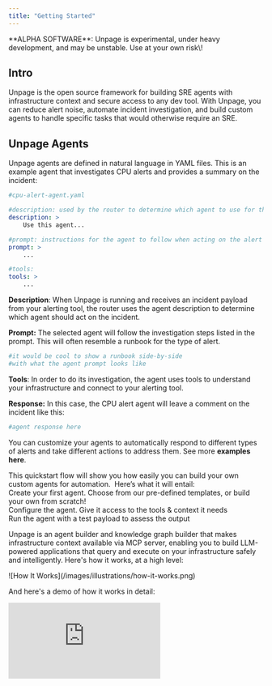 ```yaml
---
title: "Getting Started"
---
```


<Info>
  **ALPHA SOFTWARE**: Unpage is experimental, under heavy development, and may be unstable. Use at your own risk\!
</Info>

## Intro

Unpage is the open source framework for building SRE agents with infrastructure context and secure access to any dev tool. With Unpage, you can reduce alert noise, automate incident investigation, and build custom agents to handle specific tasks that would otherwise require an SRE.

## Unpage Agents

Unpage agents are defined in natural language in YAML files. This is an example agent that investigates CPU alerts and provides a summary on the incident:

```yaml expandable
#cpu-alert-agent.yaml

#description: used by the router to determine which agent to use for the alert
description: >
	Use this agent...

#prompt: instructions for the agent to follow when acting on the alert
prompt: >
	...

#tools:
tools: >
	...
```

**Description**: When Unpage is running and receives an incident payload from your alerting tool, the router uses the agent description to determine which agent should act on the incident.

**Prompt:** The selected agent will follow the investigation steps listed in the prompt. This will often resemble a runbook for the type of alert.

```yaml
#it would be cool to show a runbook side-by-side 
#with what the agent prompt looks like
```

**Tools**: In order to do its investigation, the agent uses tools to understand your infrastructure and connect to your alerting tool. 

**Response:** In this case, the CPU alert agent will leave a comment on the incident like this:

```yaml
#agent response here
```

You can customize your agents to automatically respond to different types of alerts and take different actions to address them. See more **examples here**. 

This quickstart flow will show you how easily you can build your own custom agents for automation.  Here’s what it will entail:   \
Create your first agent. Choose from our pre-defined templates, or build your own from scratch\!\
Configure the agent. Give it access to the tools & context it needs\
Run the agent with a test payload to assess the output

Unpage is an agent builder and knowledge graph builder that makes infrastructure context available via MCP server, enabling you to build LLM-powered applications that query and execute on your infrastructure safely and intelligently. Here's how it works, at a high level:

<Frame>
  ![How It Works](/images/illustrations/how-it-works.png)
</Frame>

And here's a demo of how it works in detail:

<iframe className="w-full aspect-video rounded-xl" src="https://www.youtube.com/embed/z17sHig2xMk?si=k_-tIa8YqGfX9sI3" title="YouTube video player" frameborder="0" allow="accelerometer; autoplay; clipboard-write; encrypted-media; gyroscope; picture-in-picture; web-share" referrerpolicy="strict-origin-when-cross-origin" allowfullscreen />

At the end of this guide, you will have Unpage set up to run locally with built-in integrations and tools, a knowledge graph, and your first infrastructure-aware agent.

## Installation

### Prerequisites

- Python 3.12 or higher
- `uv` package manager
- API keys for [your LLM](/plugins/llm) and alerting, infrastructure, and observability tools. Learn more in [Plugins](/concepts/plugins).

### Install uv

On macOS:

```shell
brew install uv
```

For other platforms, follow the [official uv installation guide](https://github.com/astral-sh/uv).

### Install Unpage

Unpage is designed to be run using `uvx`, which comes with `uv`:

```shell
uvx unpage -h
```

## Quickstart

To get started, run:

```shell
uvx unpage agent quickstart
```

This will get you up and running with your first agent, which will automatically investigate and add context to alerts from [PagerDuty](/plugins/pagerduty) (or your preferred alerting provider). You will also have a chance to set up your infrastructure knowledge graph to provide your agent with more context.

The quickstart flow will walk you through:

- Configuring [your LLM](/plugins/llm), [PagerDuty plugin](/plugins/pagerduty), and logs and metrics plugins
- Creating your first [agent](/concepts/agents) and prompt
- Testing your agent with an existing incident ticket
- Building your [knowledge graph](/concepts/knowledge-graph)

## Running the Agent

Once you're happy with the results of your agent, you can automate the agent's actions for new incidents by running `unpage agent serve` and configuring [PagerDuty to send webhooks](/plugins/pagerduty#webhooks) to the Unpage server:

```shell
uvx unpage agent serve -h
```

The `agent serve` command supports running the server over an ngrok tunnel, so that you can test your agents end-to-end locally, without deploying. For more information on `agent serve` options, see [its documentation](/commands/agent#subcommand%3A-serve).

## Maintenance

### Update Configuration

If you need to add or update plugins or API keys, you can update your configuration with:

```shell
uvx unpage configure
```

### Update the Knowledge Graph

To refresh your knowledge graph to give your agent up-to-date information, run:

```shell
uvx unpage graph build -h
```

### Add More Context

Your agent's responses will improve with more context about your infrastructure, which can be provided via the knowledge graph or custom scripts. To provide your agents with more context in addition to the knowledge graph, see [Shell Commands](/plugins/shell).

### Create Agents

See [Agents](/concepts/agents) to learn more about how to create and edit your agents and prompts.